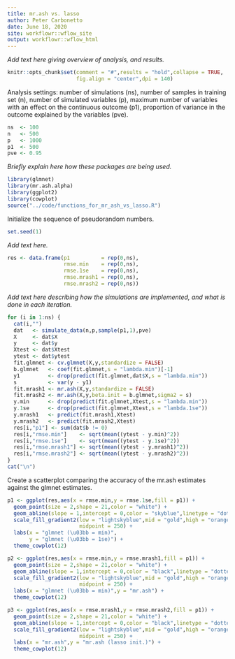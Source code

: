 ```yaml
---
title: mr.ash vs. lasso
author: Peter Carbonetto
date: June 18, 2020
site: workflowr::wflow_site
output: workflowr::wflow_html
---
```


*Add text here giving overview of analysis, and results.*

```r
knitr::opts_chunk$set(comment = "#",results = "hold",collapse = TRUE,
                      fig.align = "center",dpi = 140)
```

Analysis settings: number of simulations (ns), number of samples in
training set (n), number of simulated variables (p), maximum number of
variables with an effect on the continuous outcome (p1), proportion of
variance in the outcome explained by the variables (pve).

```r
ns  <- 100
n   <- 500
p   <- 1000
p1  <- 500
pve <- 0.95
```

*Briefly explain here how these packages are being used.*

```r
library(glmnet)
library(mr.ash.alpha)
library(ggplot2)
library(cowplot)
source("../code/functions_for_mr_ash_vs_lasso.R")
```

Initialize the sequence of pseudorandom numbers.

```r
set.seed(1)
```

*Add text here.*

```r
res <- data.frame(p1          = rep(0,ns),
                  rmse.min    = rep(0,ns),
                  rmse.1se    = rep(0,ns),
 				  rmse.mrash1 = rep(0,ns),
				  rmse.mrash2 = rep(0,ns))
```

*Add text here describing how the simulations are implemented, and
 what is done in each iteration.*

```r
for (i in 1:ns) {
  cat(i,"")
  dat   <- simulate_data(n,p,sample(p1,1),pve)
  X     <- dat$X
  y     <- dat$y
  Xtest <- dat$Xtest
  ytest <- dat$ytest
  fit.glmnet <- cv.glmnet(X,y,standardize = FALSE)
  b.glmnet   <- coef(fit.glmnet,s = "lambda.min")[-1]
  y1         <- drop(predict(fit.glmnet,dat$X,s = "lambda.min"))
  s          <- var(y - y1)
  fit.mrash1 <- mr.ash(X,y,standardize = FALSE)
  fit.mrash2 <- mr.ash(X,y,beta.init = b.glmnet,sigma2 = s)
  y.min      <- drop(predict(fit.glmnet,Xtest,s = "lambda.min"))
  y.1se      <- drop(predict(fit.glmnet,Xtest,s = "lambda.1se"))
  y.mrash1   <- predict(fit.mrash1,Xtest)
  y.mrash2   <- predict(fit.mrash2,Xtest)
  res[i,"p1"] <- sum(dat$b != 0)
  res[i,"rmse.min"]    <- sqrt(mean((ytest - y.min)^2))
  res[i,"rmse.1se"]    <- sqrt(mean((ytest - y.1se)^2))
  res[i,"rmse.mrash1"] <- sqrt(mean((ytest - y.mrash1)^2))
  res[i,"rmse.mrash2"] <- sqrt(mean((ytest - y.mrash2)^2))
}
cat("\n")
```

Create a scatterplot comparing the accuracy of the mr.ash estimates
against the glmnet estimates.

```r
p1 <- ggplot(res,aes(x = rmse.min,y = rmse.1se,fill = p1)) +
  geom_point(size = 2,shape = 21,color = "white") +
  geom_abline(slope = 1,intercept = 0,color = "skyblue",linetype = "dotted") +
  scale_fill_gradient2(low = "lightskyblue",mid = "gold",high = "orangered",
                       midpoint = 250) +
  labs(x = "glmnet (\u03bb = min)",
       y = "glmnet (\u03bb = 1se)") +
  theme_cowplot(12)
```

```r
p2 <- ggplot(res,aes(x = rmse.min,y = rmse.mrash1,fill = p1)) +
  geom_point(size = 2,shape = 21,color = "white") +
  geom_abline(slope = 1,intercept = 0,color = "black",linetype = "dotted") +
  scale_fill_gradient2(low = "lightskyblue",mid = "gold",high = "orangered",
                       midpoint = 250) +
  labs(x = "glmnet (\u03bb = min)",y = "mr.ash") +
  theme_cowplot(12)
```

```r
p3 <- ggplot(res,aes(x = rmse.mrash1,y = rmse.mrash2,fill = p1)) +
  geom_point(size = 2,shape = 21,color = "white") +
  geom_abline(slope = 1,intercept = 0,color = "black",linetype = "dotted") +
  scale_fill_gradient2(low = "lightskyblue",mid = "gold",high = "orangered",
                       midpoint = 250) +
  labs(x = "mr.ash",y = "mr.ash (lasso init.)") +
  theme_cowplot(12)
```
